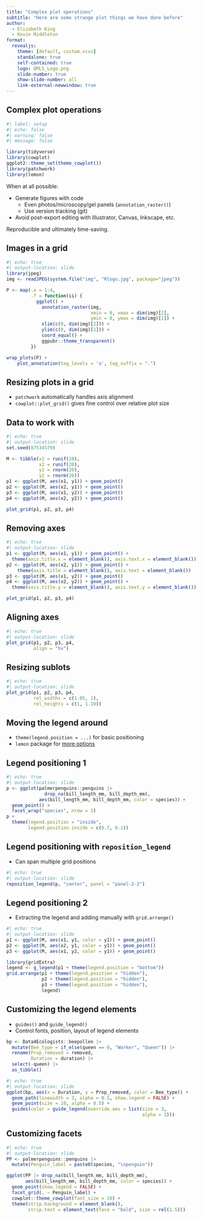 ```yaml
---
title: "Complex plot operations"
subtitle: "Here are some strange plot things we have done before"
author:
  - Elizabeth King
  - Kevin Middleton
format:
  revealjs:
    theme: [default, custom.scss]
    standalone: true
    self-contained: true
    logo: QMLS_Logo.png
    slide-number: true
    show-slide-number: all
    link-external-newwindow: true
---
```


## Complex plot operations

```r
#| label: setup
#| echo: false
#| warning: false
#| message: false

library(tidyverse)
library(cowplot)
ggplot2::theme_set(theme_cowplot())
library(patchwork)
library(lemon)
```

When at all possible:

- Generate figures with code
  - Even photos/microscopy/gel panels (`annotation_raster()`)
  - Use version tracking (git)
- Avoid post-export editing with Illustrator, Canvas, Inkscape, etc.

Reproducible and ultimately time-saving.


## Images in a grid

```r
#| echo: true
#| output-location: slide
library(jpeg)
img <- readJPEG(system.file("img", "Rlogo.jpg", package="jpeg"))

P <- map(.x = 1:4,
         .f = function(ii) {
           ggplot() +
             annotation_raster(img,
                               xmin = 0, xmax = dim(img)[2],
                               ymin = 0, ymax = dim(img)[1]) +
             xlim(c(0, dim(img)[2])) +
             ylim(c(0, dim(img)[1])) +
             coord_equal() +
             ggpubr::theme_transparent()
         })

wrap_plots(P) +
    plot_annotation(tag_levels = 'a', tag_suffix = ".")
```


## Resizing plots in a grid

- `patchwork` automatically handles axis alignment
- `cowplot::plot_grid()` gives fine control over relative plot size

## Data to work with

```r
#| echo: true
#| output-location: slide
set.seed(87534579)

M <- tibble(x1 = runif(20),
            x2 = runif(20),
            y1 = rnorm(20),
            y2 = rnorm(20))
p1 <- ggplot(M, aes(x1, y1)) + geom_point()
p2 <- ggplot(M, aes(x2, y1)) + geom_point()
p3 <- ggplot(M, aes(x1, y2)) + geom_point()
p4 <- ggplot(M, aes(x2, y2)) + geom_point()

plot_grid(p1, p2, p3, p4)
```


## Removing axes

```r
#| echo: true
#| output-location: slide
p1 <- ggplot(M, aes(x1, y1)) + geom_point() +
  theme(axis.title.x = element_blank(), axis.text.x = element_blank())
p2 <- ggplot(M, aes(x2, y1)) + geom_point() +
    theme(axis.title = element_blank(), axis.text = element_blank())
p3 <- ggplot(M, aes(x1, y2)) + geom_point()
p4 <- ggplot(M, aes(x2, y2)) + geom_point() +
  theme(axis.title.y = element_blank(), axis.text.y = element_blank())

plot_grid(p1, p2, p3, p4)
```


## Aligning axes

```r
#| echo: true
#| output-location: slide
plot_grid(p1, p2, p3, p4,
          align = "hv")
```


## Resizing sublots

```r
#| echo: true
#| output-location: slide
plot_grid(p1, p2, p3, p4,
          rel_widths = c(1.05, 1),
          rel_heights = c(1, 1.10))
```


## Moving the legend around

- `theme(legend.position = ...)` for basic positioning
- `lemon` package for [more options](https://cran.r-project.org/web/packages/lemon/vignettes/legends.html)


## Legend positioning 1

```r
#| echo: true
#| output-location: slide
p <- ggplot(palmerpenguins::penguins |> 
              drop_na(bill_length_mm, bill_depth_mm),
            aes(bill_length_mm, bill_depth_mm, color = species)) +
  geom_point() +
  facet_wrap("species", nrow = 2)
p +
  theme(legend.position = "inside",
        legend.position.inside = c(0.7, 0.1))
```


## Legend positioning with `reposition_legend`

- Can span multiple grid positions

```r
#| echo: true
#| output-location: slide
reposition_legend(p, "center", panel = "panel-2-2")
```


## Legend positioning 2

- Extracting the legend and adding manually with `grid.arrange()`

```r
#| echo: true
#| output-location: slide
p1 <- ggplot(M, aes(x1, y1, color = y1)) + geom_point()
p2 <- ggplot(M, aes(x2, y1, color = y1)) + geom_point()
p3 <- ggplot(M, aes(x1, y2, color = y1)) + geom_point()

library(gridExtra)
legend <- g_legend(p1 + theme(legend.position = "bottom"))
grid.arrange(p1 + theme(legend.position = "hidden"),
             p2 + theme(legend.position = "hidden"),
             p3 + theme(legend.position = "hidden"),
             legend)
```


## Customizing the legend elements

- `guides()` and `guide_legend()`
- Control fonts, position, layout of legend elements

```r
bp <- Data4Ecologists::beepollen |> 
  mutate(Bee_type = if_else(queen == 0, "Worker", "Queen")) |> 
  rename(Prop_removed = removed,
         Duration = duration) |> 
  select(-queen) |> 
  as_tibble()
```

```r
#| echo: true
#| output-location: slide
ggplot(bp, aes(x = Duration, y = Prop_removed, color = Bee_type)) +
  geom_path(linewidth = 3, alpha = 0.5, show.legend = FALSE) +
  geom_point(size = 10, alpha = 0.5) +
  guides(color = guide_legend(override.aes = list(size = 3,
                                                  alpha = 1)))
```


## Customizing facets

```r
#| echo: true
#| output-location: slide
PP <- palmerpenguins::penguins |> 
  mutate(Penguin_label = paste0(species, "\npenguin"))

ggplot(PP |> drop_na(bill_length_mm, bill_depth_mm),
       aes(bill_length_mm, bill_depth_mm, color = species)) +
  geom_point(show.legend = FALSE) +
  facet_grid(. ~ Penguin_label) +
  cowplot::theme_cowplot(font_size = 10) +
  theme(strip.background = element_blank(),
        strip.text = element_text(face = "bold", size = rel(1.5)))
```

